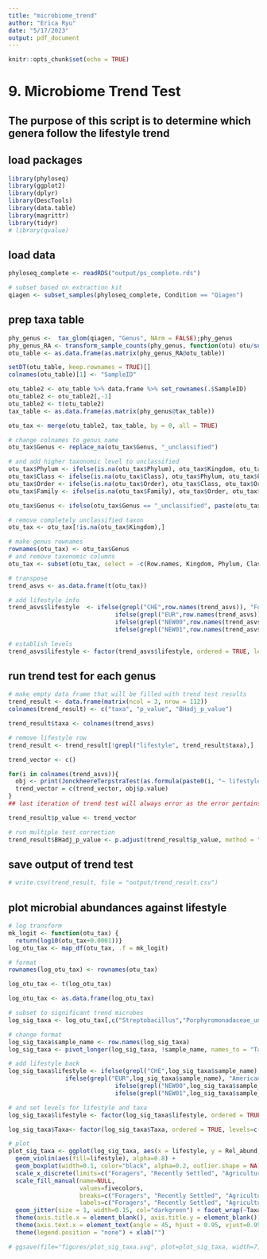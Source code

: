 ```yaml
---
title: "microbiome_trend"
author: "Erica Ryu"
date: "5/17/2023"
output: pdf_document
---
```


```r
knitr::opts_chunk$set(echo = TRUE)
```

# 9. Microbiome Trend Test

## The purpose of this script is to determine which genera follow the lifestyle trend

## load packages
```r
library(phyloseq)
library(ggplot2)
library(dplyr)
library(DescTools)
library(data.table)
library(magrittr)
library(tidyr)
# library(qvalue)
```

## load data
```r
phyloseq_complete <- readRDS("output/ps_complete.rds")

# subset based on extraction kit
qiagen <- subset_samples(phyloseq_complete, Condition == "Qiagen")
```

## prep taxa table
```r
phy_genus <-  tax_glom(qiagen, "Genus", NArm = FALSE);phy_genus
phy_genus_RA <- transform_sample_counts(phy_genus, function(otu) otu/sum(otu))
otu_table <- as.data.frame(as.matrix(phy_genus_RA@otu_table))

setDT(otu_table, keep.rownames = TRUE)[]
colnames(otu_table)[1] <- "SampleID"

otu_table2 <- otu_table %>% data.frame %>% set_rownames(.$SampleID)
otu_table2 <- otu_table2[,-1]
otu_table2 <- t(otu_table2)
tax_table <- as.data.frame(as.matrix(phy_genus@tax_table))

otu_tax <- merge(otu_table2, tax_table, by = 0, all = TRUE)

# change colnames to genus name
otu_tax$Genus <- replace_na(otu_tax$Genus, "_unclassified")

# and add higher taxonomic level to unclassified
otu_tax$Phylum <- ifelse(is.na(otu_tax$Phylum), otu_tax$Kingdom, otu_tax$Phylum)
otu_tax$Class <- ifelse(is.na(otu_tax$Class), otu_tax$Phylum, otu_tax$Class)
otu_tax$Order <- ifelse(is.na(otu_tax$Order), otu_tax$Class, otu_tax$Order)
otu_tax$Family <- ifelse(is.na(otu_tax$Family), otu_tax$Order, otu_tax$Family)

otu_tax$Genus <- ifelse(otu_tax$Genus == "_unclassified", paste(otu_tax$Family, otu_tax$Genus, sep = ""), otu_tax$Genus)

# remove completely unclassified taxon
otu_tax <- otu_tax[!is.na(otu_tax$Kingdom),]

# make genus rownames
rownames(otu_tax) <- otu_tax$Genus
# and remove taxonomic columns
otu_tax <- subset(otu_tax, select = -c(Row.names, Kingdom, Phylum, Class, Order, Family, Genus))

# transpose
trend_asvs <- as.data.frame(t(otu_tax))

# add lifestyle info
trend_asvs$lifestyle  <- ifelse(grepl("CHE",row.names(trend_asvs)), "Foragers",
                              ifelse(grepl("EUR",row.names(trend_asvs)), "American Industrial", 
                              ifelse(grepl("NEW00",row.names(trend_asvs)) | grepl("NEW10",row.names(trend_asvs)) | grepl("THA",row.names(trend_asvs)), "Agriculturalists",
                              ifelse(grepl("NEW01",row.names(trend_asvs)) | grepl("NEW11",row.names(trend_asvs)), "Expats", "Recently Settled"))))

# establish levels
trend_asvs$lifestyle <- factor(trend_asvs$lifestyle, ordered = TRUE, levels=c("Foragers", "Recently Settled", "Agriculturalists", "Expats", "American Industrial"))
```

## run trend test for each genus
```r
# make empty data frame that will be filled with trend test results
trend_result <- data.frame(matrix(ncol = 3, nrow = 112))
colnames(trend_result) <- c("taxa", "p_value", "BHadj_p_value")

trend_result$taxa <- colnames(trend_asvs)

# remove lifestyle row
trend_result <- trend_result[!grepl("lifestyle", trend_result$taxa),]

trend_vector <- c()

for(i in colnames(trend_asvs)){
  obj <- print(JonckheereTerpstraTest(as.formula(paste0(i, "~ lifestyle")),  data=trend_asvs))
  trend_vector = c(trend_vector, obj$p.value)
}
## last iteration of trend test will always error as the error pertains to the lifestyle column. ignore error

trend_result$p_value <- trend_vector

# run multiple test correction
trend_result$BHadj_p_value <- p.adjust(trend_result$p_value, method = "BH", n = length(trend_result$p_value))
```

## save output of trend test
```r
# write.csv(trend_result, file = "output/trend_result.csv")
```

## plot microbial abundances against lifestyle
```r
# log transform
mk_logit <- function(otu_tax) {
  return(log10(otu_tax+0.0001))}
log_otu_tax <- map_df(otu_tax, .f = mk_logit)

# format
rownames(log_otu_tax) <- rownames(otu_tax)

log_otu_tax <- t(log_otu_tax)

log_otu_tax <- as.data.frame(log_otu_tax)

# subset to significant trend microbes
log_sig_taxa <- log_otu_tax[,c("Streptobacillus","Porphyromonadaceae_unclassified","Granulicatella","Moraxella","Simonsiella","Neisseria","Bacteroidetes_unclassified","Brachymonas","Atopobium")]

# change format
log_sig_taxa$sample_name <- row.names(log_sig_taxa)
log_sig_taxa <- pivot_longer(log_sig_taxa, !sample_name, names_to = "Taxa", values_to = "Rel_abund")

# add lifestyle back
log_sig_taxa$lifestyle <- ifelse(grepl("CHE",log_sig_taxa$sample_name), "Foragers", 
                ifelse(grepl("EUR",log_sig_taxa$sample_name), "American Industrial",
                              ifelse(grepl("NEW00",log_sig_taxa$sample_name) | grepl("NEW10",log_sig_taxa$sample_name) | grepl("THA",log_sig_taxa$sample_name), "Agriculturalists",
                              ifelse(grepl("NEW01",log_sig_taxa$sample_name) | grepl("NEW11",log_sig_taxa$sample_name), "Expats", "Recently Settled"))))

# and set levels for lifestyle and taxa
log_sig_taxa$lifestyle <- factor(log_sig_taxa$lifestyle, ordered = TRUE, levels=c("Foragers", "Recently Settled", "Agriculturalists", "Expats", "American Industrial"))

log_sig_taxa$Taxa<- factor(log_sig_taxa$Taxa, ordered = TRUE, levels=c("Streptobacillus","Porphyromonadaceae_unclassified","Granulicatella","Moraxella","Simonsiella","Neisseria","Bacteroidetes_unclassified","Brachymonas","Atopobium"))

# plot
plot_sig_taxa <- ggplot(log_sig_taxa, aes(x = lifestyle, y = Rel_abund, group = lifestyle), color = black) +
  geom_violin(aes(fill=lifestyle), alpha=0.8) +
  geom_boxplot(width=0.1, color="black", alpha=0.2, outlier.shape = NA) +
  scale_x_discrete(limits=c("Foragers", "Recently Settled", "Agriculturalists", "Expats", "American Industrial")) +
  scale_fill_manual(name=NULL,
                    values=fivecolors,
                    breaks=c("Foragers", "Recently Settled", "Agriculturalists", "Expats", "American Industrial"),
                    labels=c("Foragers", "Recently Settled", "Agriculturalists", "Expats",  "American Industrial")) +
  geom_jitter(size = 1, width=0.15, col="darkgreen") + facet_wrap(~Taxa, ncol = 3, scales = "fixed") +
  theme(axis.title.x = element_blank(), axis.title.y = element_blank()) +
  theme(axis.text.x = element_text(angle = 45, hjust = 0.95, vjust=0.95)) +
  theme(legend.position = "none") + xlab("")

# ggsave(file="figures/plot_sig_taxa.svg", plot=plot_sig_taxa, width=7, height=7)
```